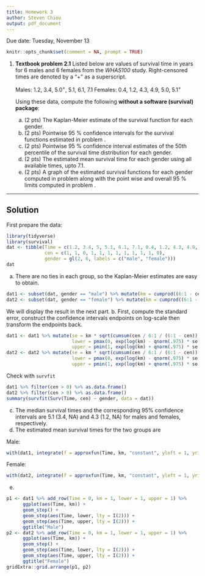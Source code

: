 ```yaml
---
title: Homework 3
author: Steven Chiou
output: pdf_document
---
```


\centering Due date: Tuesday, November 13

```R
knitr::opts_chunk$set(comment = NA, prompt = TRUE)
```

1. **Textbook problem 2.1** Listed below are values of survival time in  years for 6 males and 6 females from the *WHAS100* study.
   Right-censored times are denoted by a "+" as a superscript. \label{text2.1}

      \flushleft Males: 1.2, 3.4, $5.0^+$, 5.1, 6.1, 7.1 
      \flushleft Females: 0.4, 1.2, 4.3, 4.9, 5.0, $5.1^+$

      \flushleft Using these data, compute the following **without a software (survival) package**:

    a. (2 pts) The Kaplan-Meier estimate of the survival function for each gender. \label{km-whas}
    b. (2 pts) Pointwise 95 \% confidence intervals for the survival functions estimated in problem \eqref{km-whas}. \label{km-whas2}
    c. (2 pts) Pointwise 95 \% confidence interval estimates of the 50th percentile of the survival time distribution for each gender. 
    d. (2 pts) The estimated mean survival time for each gender using all available times, upto 7.1.
    e. (2 pts) A graph of the estimated survival functions for each gender computed in problem \eqref{km-whas} along with the point wise and overall 95 \% limits computed in problem \eqref{km-whas2}.

---

## Solution
\flushleft
First prepare the data:
```R
library(tidyverse)
library(survival)
dat <- tibble(Time = c(1.2, 3.4, 5, 5.1, 6.1, 7.1, 0.4, 1.2, 4.3, 4.9, 5, 5.1), 
              cen = c(1, 1, 0, 1, 1, 1, 1, 1, 1, 1, 1, 0),
              gender = gl(2, 6, labels = c("male", "female")))
dat
```
\newpage
a. 
There are no ties in each group, so the Kaplan-Meier estimates are easy to obtain. 
```R
dat1 <- subset(dat, gender == "male") %>% mutate(km = cumprod((6:1 - cen) / 6:1))
dat2 <- subset(dat, gender == "female") %>% mutate(km = cumprod((6:1 - cen) / 6:1))
```
We will display the result in the next part. 
b. First, compute the standard error, construct the confidence intervals endpoints on log-scale then transform the endpoints back.
```R
dat1 <- dat1 %>% mutate(se = km * sqrt(cumsum(cen / 6:1 / (6:1 - cen))), 
                        lower = pmax(0, exp(log(km) - qnorm(.975) * se / km)), 
                        upper = pmin(1, exp(log(km) + qnorm(.975) * se / km)))
dat2 <- dat2 %>% mutate(se = km * sqrt(cumsum(cen / 6:1 / (6:1 - cen))), 
                        lower = pmax(0, exp(log(km) - qnorm(.975) * se / km)), 
                        upper = pmin(1, exp(log(km) + qnorm(.975) * se / km)))
```

Check with `survfit`
```R
dat1 %>% filter(cen > 0) %>% as.data.frame()
dat2 %>% filter(cen > 0) %>% as.data.frame()
summary(survfit(Surv(Time, cen) ~ gender, data = dat))
```
c. The median survival times and the corresponding 95\% confidence intervals are 5.1 (3.4, NA) and 4.3 (1.2, NA) for males and females, respectively. 
\newpage
d. The estimated mean survival times for the two groups are

Male:
```R
with(dat1, integrate(f = approxfun(Time, km, "constant", yleft = 1, yright = min(km)), 0, 7.1))
```
Female:
```R
with(dat2, integrate(f = approxfun(Time, km, "constant", yleft = 1, yright = min(km)), 0, 7.1))
```

e.

```R
p1 <- dat1 %>% add_row(Time = 0, km = 1, lower = 1, upper = 1) %>%  
      ggplot(aes(Time, km)) + 
      geom_step() + 
      geom_step(aes(Time, lower, lty = I(2))) + 
      geom_step(aes(Time, upper, lty = I(2))) + 
      ggtitle("Male")
p2 <- dat2 %>% add_row(Time = 0, km = 1, lower = 1, upper = 1) %>%  
      ggplot(aes(Time, km)) + 
      geom_step() + 
      geom_step(aes(Time, lower, lty = I(2))) + 
      geom_step(aes(Time, upper, lty = I(2))) + 
      ggtitle("Female")
gridExtra::grid.arrange(p1, p2)
```

